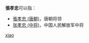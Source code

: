 '''張孝忠'''可以指：
* [[張孝忠_(唐朝)|張孝忠 (唐朝)]]，唐朝将领
* [[张孝忠_(中将)|张孝忠 (中将)]]，中国人民解放军中将

{{disambig}}

[[Category:三字张姓人名消歧义|xiao]]